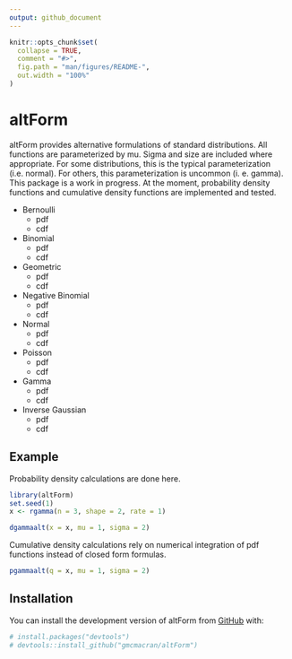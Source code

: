 ```yaml
---
output: github_document
---
```


<!-- README.md is generated from README.Rmd. Please edit that file -->

```r
knitr::opts_chunk$set(
  collapse = TRUE,
  comment = "#>",
  fig.path = "man/figures/README-",
  out.width = "100%"
)
```

# altForm

<!-- badges: start -->
<!-- badges: end -->

altForm provides alternative formulations of standard distributions. All functions are parameterized by mu. Sigma and size are included where appropriate. For some distributions, this is the typical parameterization (i.e. normal). For others, this parameterization is uncommon (i. e. gamma). This package is a work in progress. At the moment, probability density functions and cumulative density functions are implemented and tested.

* Bernoulli
  + pdf
  + cdf

* Binomial
  + pdf
  + cdf
  
* Geometric
  + pdf
  + cdf
  
* Negative Binomial
  + pdf
  + cdf

* Normal
  + pdf
  + cdf

* Poisson 
  + pdf
  + cdf

* Gamma
  + pdf
  + cdf
  
* Inverse Gaussian
  + pdf
  + cdf


## Example

Probability density calculations are done here.

```r
library(altForm)
set.seed(1)
x <- rgamma(n = 3, shape = 2, rate = 1)

dgammaalt(x = x, mu = 1, sigma = 2)
```


Cumulative density calculations rely on numerical integration of pdf functions instead of closed form formulas.

```r
pgammaalt(q = x, mu = 1, sigma = 2)
```


## Installation

You can install the development version of altForm from [GitHub](https://github.com/) with:

```r
# install.packages("devtools")
# devtools::install_github("gmcmacran/altForm")
```
